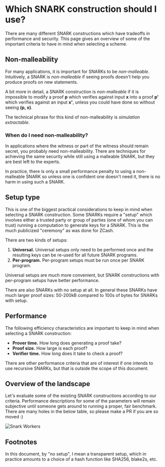 
# Which SNARK construction should I use?

There are many different SNARK constructions which have tradeoffs in performance and security.
This page gives an overview of some of the important criteria to have in mind when selecting a scheme.

## Non-malleability

For many applications, it is important for SNARKs to be _non-malleable_.
Intuitively, a SNARK is _non-malleable_ if seeing proofs doesn't help you produce proofs on new statements.

A bit more in detail, a SNARK construction is _non-malleable_ if
it is impossible to modify a proof **p** which verifies against input **x** into a proof **p'** which verifies
against an input **x'**, unless you could have done so without seeing **(p, x)**.

The technical phrase for this kind of non-malleability is _simulation extractable_.

### When do I need non-malleability?

In applications where the witness or part of the witness should remain secret, you probably need
non-malleability. There are techniques for achieving the same security while still using a
malleable SNARK, but they are best left to the experts.

In practice, there is only a small performance penalty to using a non-malleable SNARK so unless
one is confident one doesn't need it, there is no harm in using such a SNARK.

## Setup type

This is one of the biggest practical considerations to keep in mind when selecting a SNARK construction.
Some SNARKs require a "setup" which involves either a trusted party or group of parties (one of whom you can
trust) running a computation to generate keys for a SNARK. This is the much publicized "ceremony" as was
done for ZCash.

There are two kinds of setups:

1. **Universal.** Universal setups only need to be performed once and the resulting keys can be re-used for all future SNARK programs.
2. **Per-program.** Per-program setups must be run once per SNARK program.

Universal setups are much more convenient, but SNARK constructions with per-program setups have better performance.

There are also SNARKs with no setup at all. In general these SNARKs have much larger proof sizes: 50-200kB compared
to 100s of bytes for SNARKs with setup.

## Performance

The following efficiency characteristics are important to keep in mind when selecting a SNARK construction:

- **Prover time.** How long does generating a proof take?
- **Proof size.** How large is each proof?
- **Verifier time.** How long does it take to check a proof?

There are other performance criteria that are of interest if one intends to use recursive SNARKs, but
that is outside the scope of this document.

## Overview of the landscape

Let's evaluate some of the existing SNARK constructions according to our criteria.
Performance descriptions for some of the parameters will remain subjective until someone gets
around to running a proper, fair benchmark. There are many holes in the below table, so please
make a PR if you are so moved :)

<picture>
  <source
    media="(min-width:48rem)"
    srcset="/static/img/docs-images/Documents_SNARKS_p3-01_Tablet 1.png"
  />
  <source media="(min-width:90rem)" srcset="/static/img/SnarksOverview.png" />
  <img
    src="/static/img/docs-images/Documents_SNARKS_p3-01_Mobile 1.png"
    alt="Snark Workers"
  ></img>
</picture>

## Footnotes

In this document, by "no setup", I mean a transparent setup, which in practice amounts to a choice of a hash function
like SHA256, blake2s, etc.
